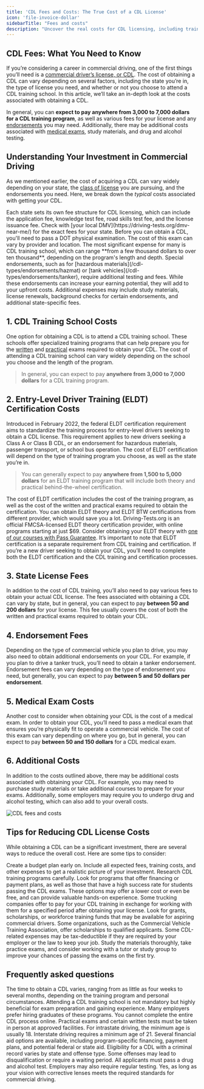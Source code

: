 ```yaml
---
title: 'CDL Fees and Costs: The True Cost of a CDL License'
icon: 'file-invoice-dollar'
sidebarTitle: "Fees and costs"
description: "Uncover the real costs for CDL licensing, including training fees and test charges. Plan your budget for a career in commercial driving with our clear cost guide."
---
```


## CDL Fees: What You Need to Know
If you’re considering a career in commercial driving, one of the first things you’ll need is a [commercial driver’s license, or CDL](/cdl-definition). The cost of obtaining a CDL can vary depending on several factors, including the state you’re in, the type of license you need, and whether or not you choose to attend a CDL training school. In this article, we’ll take an in-depth look at the costs associated with obtaining a CDL.

<Tip>In general, you can **expect to pay anywhere from 3,000 to 7,000 dollars for a CDL training program**, as well as various fees for your license and any [endorsements](/cdl-types/endorsements/introduction) you may need. Additionally, there may be additional costs associated with [medical exams](/maintain/medical-exams), study materials, and drug and alcohol testing.</Tip>

## Understanding Your Investment in Commercial Driving

As we mentioned earlier, the cost of acquiring a CDL can vary widely depending on your state, the [class of license](/cdl-types/classification) you are pursuing, and the endorsements you need. Here, we break down the *typical* costs associated with getting your CDL.

<AccordionGroup>

<Accordion title="Licensing Fees">
Each state sets its own fee structure for CDL licensing, which can include the application fee, knowledge test fee, road skills test fee, and the license issuance fee. Check with [your local DMV](https://driving-tests.org/dmv-near-me/) for the exact fees for your state.
</Accordion>

<Accordion title="Medical Examination Costs">
Before you can obtain a CDL, you'll need to pass a DOT physical examination. The cost of this exam can vary by provider and location.
</Accordion>

<Accordion title="CDL Training School Costs">
The most significant expense for many is CDL training school, which can range **from a few thousand dollars to over ten thousand**, depending on the program's length and depth.
</Accordion>

<Accordion title="Additional Endorsement Costs">
Special endorsements, such as for [hazardous materials](/cdl-types/endorsements/hazmat) or [tank vehicles](/cdl-types/endorsements/tanker), require additional testing and fees. While these endorsements can increase your earning potential, they will add to your upfront costs.
</Accordion>

<Accordion title="Miscellaneous Expenses">
Additional expenses may include study materials, license renewals, background checks for certain endorsements, and additional state-specific fees.
</Accordion>

</AccordionGroup>

## 1. CDL Training School Costs
One option for obtaining a CDL is to attend a CDL training school. These schools offer specialized training programs that can help prepare you for the [written](/essentials/written-tests/overview) and [practical](/essentials/skills-test) exams required to obtain your CDL. The cost of attending a CDL training school can vary widely depending on the school you choose and the length of the program. 
> In general, you can expect to pay **anywhere from 3,000 to 7,000 dollars** for a CDL training program.

## 2. Entry-Level Driver Training (ELDT) Certification Costs 
Introduced in February 2022, the federal ELDT certification requirement aims to standardize the training process for entry-level drivers seeking to obtain a CDL license. This requirement applies to new drivers seeking a Class A or Class B CDL, or an endorsement for hazardous materials, passenger transport, or school bus operation. The cost of ELDT certification will depend on the type of training program you choose, as well as the state you’re in. 
> You can generally expect to pay **anywhere from 1,500 to 5,000 dollars** for an ELDT training program that will include both theory and practical behind-the-wheel certification. 

The cost of ELDT certification includes the cost of the training program, as well as the cost of the written and practical exams required to obtain the certification. You can obtain ELDT theory and ELDT BTW certifications from different provider, which would save you a lot. Driving-Tests.org is an official FMCSA-licensed ELDT theory certification provider, with online programs starting at just $69. Consider obtaining your ELDT theory with [one of our courses with Pass Guarantee](https://driving-tests.org/cdl-premium/). It’s important to note that ELDT certification is a separate requirement from CDL training and certification. If you’re a new driver seeking to obtain your CDL, you’ll need to complete both the ELDT certification and the CDL training and certification processes. 

## 3. State License Fees 
In addition to the cost of CDL training, you’ll also need to pay various fees to obtain your actual CDL license. The fees associated with obtaining a CDL can vary by state, but in general, you can expect to pay **between 50 and 200 dollars** for your license. This fee usually covers the cost of both the written and practical exams required to obtain your CDL. 

## 4. Endorsement Fees 
Depending on the type of commercial vehicle you plan to drive, you may also need to obtain additional endorsements on your CDL. For example, if you plan to drive a tanker truck, you’ll need to obtain a tanker endorsement. Endorsement fees can vary depending on the type of endorsement you need, but generally, you can expect to pay **between 5 and 50 dollars per endorsement**. 

## 5. Medical Exam Costs 
Another cost to consider when obtaining your CDL is the cost of a medical exam. In order to obtain your CDL, you’ll need to pass a medical exam that ensures you’re physically fit to operate a commercial vehicle. The cost of this exam can vary depending on where you go, but in general, you can expect to pay **between 50 and 150 dollars** for a CDL medical exam. 

## 6. Additional Costs 
In addition to the costs outlined above, there may be additional costs associated with obtaining your CDL. For example, you may need to purchase study materials or take additional courses to prepare for your exams. Additionally, some employers may require you to undergo drug and alcohol testing, which can also add to your overall costs.

<Frame>
  <img src="https://driving-tests.org/wp-content/uploads/2023/02/cdl-license-how-much-cost.jpg" alt="CDL fees and costs"/>
</Frame>

## Tips for Reducing CDL License Costs

While obtaining a CDL can be a significant investment, there are several ways to reduce the overall cost. Here are some tips to consider:

<AccordionGroup>

<Accordion title="Plan your budget">
Create a budget plan early on. Include all expected fees, training costs, and other expenses to get a realistic picture of your investment.
</Accordion>

<Accordion title="Research CDL training programs">
Research CDL training programs carefully. Look for programs that offer financing or payment plans, as well as those that have a high success rate for students passing the CDL exams. 
</Accordion>

<Accordion title="Consider alternative forms of CDL training, such as apprenticeships or on-the-job training programs">
These options may offer a lower cost or even be free, and can provide valuable hands-on experience. 
</Accordion>

<Accordion title="Check with your employer or potential employers">
Some trucking companies offer to pay for your CDL training in exchange for working with them for a specified period after obtaining your license.
</Accordion>

<Accordion title="Explore grants and scholarships">
Look for grants, scholarships, or workforce training funds that may be available for aspiring commercial drivers. Some organizations, such as the Commercial Vehicle Training Association, offer scholarships to qualified applicants.
</Accordion>

<Accordion title="Take advantage of tax deductions">
Some CDL-related expenses may be tax-deductible if they are required by your employer or the law to keep your job.
</Accordion>

<Accordion title="Be prepared for the exams">
Study the materials thoroughly, take practice exams, and consider working with a tutor or study group to improve your chances of passing the exams on the first try. 
</Accordion>

</AccordionGroup>

## Frequently asked questions 

<AccordionGroup>
  <Accordion title="How long does it take to obtain a CDL?">
    The time to obtain a CDL varies, ranging from as little as four weeks to several months, depending on the training program and personal circumstances.
  </Accordion>

  <Accordion title="Is CDL training school necessary?">
    Attending a CDL training school is not mandatory but highly beneficial for exam preparation and gaining experience. Many employers prefer hiring graduates of these programs.
  </Accordion>

  <Accordion title="Can I obtain my CDL online?">
    You cannot complete the entire CDL process online. Practical exams and certain written tests must be taken in person at approved facilities.
  </Accordion>

  <Accordion title="Are there age requirements for a CDL?">
    For intrastate driving, the minimum age is usually 18. Interstate driving requires a minimum age of 21.
  </Accordion>

  <Accordion title="Can I get financial aid for CDL training?">
    Several financial aid options are available, including program-specific financing, payment plans, and potential federal or state aid.
  </Accordion>

  <Accordion title="Can I obtain a CDL with a criminal record?">
    Eligibility for a CDL with a criminal record varies by state and offense type. Some offenses may lead to disqualification or require a waiting period.
  </Accordion>

  <Accordion title="Is a drug test required for obtaining a CDL?">
    All applicants must pass a drug and alcohol test. Employers may also require regular testing.
  </Accordion>

  <Accordion title="Can I obtain a CDL if I wear corrective lenses?">
    Yes, as long as your vision with corrective lenses meets the required standards for commercial driving.
  </Accordion>
</AccordionGroup>


<Snippet file="cdl-premium.mdx" />